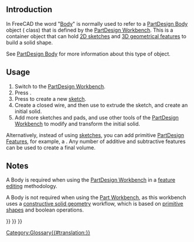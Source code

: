 <languages/>
<translate>

== Introduction == <!--T:1-->

<!--T:2-->
In FreeCAD the word "[[Body|Body]]" is normally used to refer to a [[PartDesign_Body|PartDesign Body]] object ({{incode|PartDesign::Body}} class) that is defined by the [[PartDesign Workbench|PartDesign Workbench]]. This is a container object that can hold [[Sketch|2D sketches]] and [[PartDesign Feature|3D geometrical features]] to build a solid shape.

<!--T:3-->
See [[PartDesign_Body|PartDesign Body]] for more information about this type of object.

==Usage== <!--T:4-->

<!--T:5-->
# Switch to the [[PartDesign Workbench|PartDesign Workbench]].
# Press {{Button|[[File:PartDesign_Body.svg|16px]] [[PartDesign_Body|PartDesign Body]]}}.
# Press {{Button|[[File:PartDesign_NewSketch.svg|16px]] [[PartDesign_NewSketch|PartDesign NewSketch]]}} to create a new [[Sketch|sketch]].
# Create a closed wire, and then use {{Button|[[File:PartDesign_Pad.svg|16px]] [[PartDesign_Pad|PartDesign Pad]]}} to extrude the sketch, and create an initial solid.
# Add more sketches and pads, and use other tools of the [[PartDesign Workbench|PartDesign Workbench]] to modify and transform the initial solid.

<!--T:6-->
Alternatively, instead of using [[Sketch|sketches]], you can add primitive [[PartDesign Feature|PartDesign Features]], for example, a {{Button|[[File:PartDesign_AdditiveBox.svg|16px]] [[PartDesign_AdditiveBox|PartDesign Additive box]]}}. Any number of additive and subtractive features can be used to create a final volume.

== Notes == <!--T:7-->

<!--T:8-->
A Body is required when using the [[PartDesign_Workbench|PartDesign Workbench]] in a [[Feature_editing|feature editing]] methodology.

<!--T:9-->
A Body is not required when using the [[Part_Workbench|Part Workbench]], as this workbench uses a [[Constructive_solid_geometry|constructive solid geometry]] workflow, which is based on [[Part_Primitives|primitive shapes]] and boolean operations.


</translate>
{{PartDesign Tools navi{{#translation:}}}}
{{Document objects navi{{#translation:}}}}
{{Userdocnavi{{#translation:}}}}
[[Category:Glossary{{#translation:}}]]